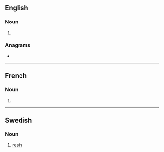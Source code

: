 {{also|Harts}}
==English==

===Noun===
{{head|en|noun form}}

# {{plural of|en|hart}}

===Anagrams===
* {{anagrams|en|a=ahrst|Arths|Raths|Stahr|raths|shart|tahrs|thars|trash}}

----

==French==

===Noun===
{{head|fr|noun form|g=?}}

# {{plural of|fr|hart}}

----

==Swedish==

===Noun===
{{sv-noun}}

# [[resin]]